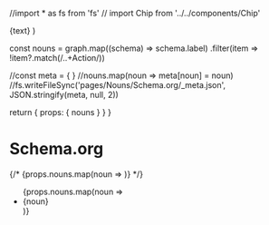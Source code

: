 //import * as fs from 'fs'
// import Chip from '../../components/Chip'


  <span className='nx-whitespace-nowrap nx-transition-colors nx-min-w-[24px] nx-overflow-hidden nx-text-ellipsis hover:nx-text-gray-900 dark:hover:nx-text-gray-200'>
    <Link href={href ?? text}>{text}</Link>
  </span>
)

  const nouns = graph.map((schema) => schema.label)
                     .filter(item => !item?.match(/..+Action/))
  
  //const meta = { }
  //nouns.map(noun => meta[noun] = noun)
  //fs.writeFileSync('pages/Nouns/Schema.org/_meta.json', JSON.stringify(meta, null, 2))

  return {
    props: {
      nouns
    }
  }
}

# Schema.org

{/* {props.nouns.map(noun => <Chip text={noun}/> )} */}
<ul>
{props.nouns.map(noun => <li><Link href={'/Nouns/' + noun}>{noun}</Link></li> )}
</ul>
